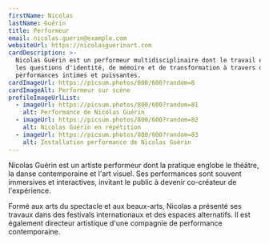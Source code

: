 ```yaml
---
firstName: Nicolas
lastName: Guérin
title: Performeur
email: nicolas.guerin@example.com
websiteUrl: https://nicolasguerinart.com
cardDescription: >-
  Nicolas Guérin est un performeur multidisciplinaire dont le travail explore
  les questions d'identité, de mémoire et de transformation à travers des
  performances intimes et puissantes.
cardImageUrl: https://picsum.photos/800/600?random=8
cardImageAlt: Performeur sur scène
profileImageUrlList:
  - imageUrl: https://picsum.photos/800/600?random=81
    alt: Performance de Nicolas Guérin
  - imageUrl: https://picsum.photos/800/600?random=82
    alt: Nicolas Guérin en répétition
  - imageUrl: https://picsum.photos/800/600?random=83
    alt: Installation performance de Nicolas Guérin
---
```


Nicolas Guérin est un artiste performeur dont la pratique englobe le théâtre,
la danse contemporaine et l'art visuel. Ses performances sont souvent
immersives et interactives, invitant le public à devenir co-créateur de
l'expérience.

Formé aux arts du spectacle et aux beaux-arts, Nicolas a présenté ses travaux
dans des festivals internationaux et des espaces alternatifs. Il est également
directeur artistique d'une compagnie de performance contemporaine.
